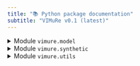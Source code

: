 ```yaml
---
title: "📚 Python package documentation"
subtitle: "VIMuRe v0.1 (latest)"
---
```

<details><summary>Module `vimure.model`</summary>

# Module `vimure.model`

Inference model

## Functions

### `categorical_elbo_term`


```python
def categorical_elbo_term(rho, prior_rho, EPS):
```

### `gamma_elbo_term`


```python
def gamma_elbo_term(pa, pb, qa, qb):
```

## Classes

### VimureModel


```python
class VimureModel(
    undirected: bool = False,
    mutuality: bool = True,
    convergence_tol: float = 0.1,
    decision: int = 1,
    verbose: bool = False
):
```

**ViMuRe**


Fit a probabilistic generative model to double sampled networks. It returns reliability parameters for the
reporters (theta), average interactions for the links (lambda) and the estimate of the true and unknown
network (rho). The inference is performed with a Variational Inference approach.

Note: This closely follows the scikit-learn structure of classes:


<https://github.com/scikit-learn-contrib/project-template/blob/master/skltemplate/_template.py>

**Parameters**

- **``undirected``** : `boolean`

    Whether the network is undirected.
- **``mutuality``** : `boolean`

    Whether to use the mutuality parameter.
- **``convergence_tol``** : `float`

    Controls when to stop the optimisation algorithm (CAVI)

### Ancestors


* sklearn.base.TransformerMixin
* sklearn.utils._set_output._SetOutputMixin
* sklearn.base.BaseEstimator


### Methods

### `calculate_mean_poisson`


```python
def calculate_mean_poisson(
    self,
    G_exp_theta=None,
    G_exp_lambda=None,
    G_exp_nu=None,
    rho=None,
    X_T=None,
    R=None
):
```

### `fit`


```python
def fit(
    self,
    X,
    theta_prior=(0.1, 0.1),
    lambda_prior=(10.0, 10.0),
    eta_prior=(0.5, 1.0),
    rho_prior=None,
    seed: int = None,
    **extra_params
):
```

**Parameters**

- **``X``** : `ndarray`

    Network adjacency tensor.
- **``theta_prior``** : `2D tuple`

    Shape and scale hyperparameters for variable theta
- **``lambda_prior``** : `2D tuple`

    Shape and scale hyperparameters for variable lambda
- **``eta_prior``** : `2D tuple`

    Shape and scale hyperparameters for variable eta
- **``rho_prior``** : `None/ndarray`

    Array with prior values of the rho parameter - if ndarray.
- **``R``** : `ndarray (optional)`

    a multidimensional array L x N x N x M indicating which reports to consider
- **``K``** : `None/int (optional)`

    Value of the maximum entry of the network - i
- **``EPS``** : `float (optional)`

    White noise. Default: 1e-12
- **``bias0``** : `float (optional)`

    Bias for rho_prior entry 0. Default: 0.2
- **``max_iter``** : `int (optional)`

    Maximum number of iteration steps before aborting. Default=500

**Returns**

`self.rho_f, self.G_exp_theta_f, self.G_exp_lambda_f, self.G_exp_nu_f, self.maxL`
 

### `get_inferred_model`


```python
def get_inferred_model(self, method='rho_max', threshold=None):
```

Estimate Y


Use this function to reconstruct the Y matrix with a fitted vimure model.
It will use `model.rho_f` values to extract an estimated Y matrix.


* *rho_max*: Assign the value of the highest probability
* *rho_mean*: Expected value of the discrete distribution
* *fixed_threshold*: Check if the probability is higher than a threshold (Only for K=2)
* *heuristic_threshold*: Calculate and use the best threshold (Only for K=2)


**Parameters**

- **``model``** : `vm.model.VimureModel`

    A `vm.model.VimureModel` object
- **``method``** : `str`

    A character string indicating which method is to be computed.
One of "rho_max" (default), "rho_mean", "fixed_threshold" or "heuristic_threshold".
- **``threshold``** : `float`

    A threshold to be used when method = "fixed_threshold".

**Returns**

- **``Y``** : `ndarray`

     

### `get_posterior_estimates`


```python
def get_posterior_estimates(self):
```

### `sample_inferred_model`


```python
def sample_inferred_model(self, N=1, seed=None):
```

Sample Y trials from rho distribution


Use this function to sample Y trials with a fitted vimure model.
It will use `model.rho_f` as the probabilities of a discrete distribution.


**Parameters**

- **``model``** : `vm.model.VimureModel`

    A `vm.model.VimureModel` object
- **``N``** : `int`

    Number of trials
- **``seed``** : `int`

    A pseudo generator seed

**Returns**

- **``Y``** : `List[ndarray]`

    A list of trials

### `sp_uttkrp_lambda`


```python
def sp_uttkrp_lambda(self, vals, subs):
```

Compute the Khatri-Rao product (sparse version).


**Parameters**

- **``vals``** : `ndarray`

    Values of the non-zero entries.
- **``subs``** : `tuple`

    Indices of elements that are non-zero. It is a n-tuple of array-likes and the length of tuple n must
be equal to the dimension of tensor.

**Returns**

- **``out``** : `ndarray`

    Matrix which is the result of the matrix product of the unfolding of the tensor and the Khatri-Rao
product of the membership matrix.

### `sp_uttkrp_rho`


```python
def sp_uttkrp_rho(self, vals, subs):
```

Compute the Khatri-Rao product (sparse version).


**Parameters**

- **``vals``** : `ndarray`

    Values of the non-zero entries.
- **``subs``** : `tuple`

    Indices of elements that are non-zero. It is a n-tuple of array-likes and the length of tuple n must
be equal to the dimension of tensor.

**Returns**

- **``out``** : `ndarray`

    Matrix which is the result of the matrix product of the unfolding of the tensor and the Khatri-Rao
product of the membership matrix.

### `sp_uttkrp_theta`


```python
def sp_uttkrp_theta(self, vals, subs):
```

Compute the Khatri-Rao product (sparse version).


**Parameters**

- **``vals``** : `ndarray`

    Values of the non-zero entries.
- **``subs``** : `tuple`

    Indices of elements that are non-zero. It is a n-tuple of array-likes and the length of tuple n must
be equal to the dimension of tensor.

**Returns**

- **``out``** : `ndarray`

    Matrix which is the result of the matrix product of the unfolding of the tensor and the Khatri-Rao
product of the membership matrix.



</details>

<details><summary>Module `vimure.synthetic`</summary>

# Module `vimure.synthetic`

Code to generate synthetic networks that emulates directed double-sample questions networks

## Functions

### `build_custom_theta`


```python
def build_custom_theta(
    gt_network: [BaseSyntheticNetwork](#vimure.synthetic.BaseSyntheticNetwork "vimure.synthetic.BaseSyntheticNetwork"),
    theta_ratio: float = 0.5,
    exaggeration_type: str = 'over',
    seed: int = None
):
```

Instead of the regular generative model for `theta ~ Gamma(sh,sc)`,
create a more extreme scenario where some percentage of reporters are exaggerating.


**Parameters**

**`gt_network`** : [`BaseSyntheticNetwork`](vimure.#vimure.synthetic.BaseSyntheticNetwork)
Generative ground truth model.
- **``theta_ratio``** : `float`

    Percentage of reporters who exaggerate.
- **``exaggeration_type``** : `str`

    ("over", "under")
- **``seed``** : `int`

    If not set, use gt_network.prng instead.

**Returns**

- **``theta``** : `numpy.array`

    A L x M matrix for theta.

### `build_self_reporter_mask`


```python
def build_self_reporter_mask(gt_network):
```

Build the reporters' mask in a way such that:


* A reporter `m` can report ties in which she is ego:
`m --> i`
* A reporter `m` can report ties in which she is alter: `i --> m`
* A reporter `m` **cannot** report ties she is not involved, that is `i --> j` where `i != m` and `j != m`


**Parameters**

**`gt_network`** : [`BaseSyntheticNetwork`](vimure.#vimure.synthetic.BaseSyntheticNetwork)
Generative ground truth model.

### `transpose_ij`


```python
def transpose_ij(M):
```

Compute the transpose of a matrix.


**Parameters**

- **``M``** : `numpy.array`

    Numpy matrix.

**Returns**


Transpose of the matrix.

## Classes

### BaseSyntheticNetwork


```python
class BaseSyntheticNetwork(
    N: int = 100,
    M: int = 100,
    L: int = 1,
    K: int = 2,
    seed: int = 0,
    **kwargs
):
```

A base abstract class for generation and management of synthetic networks.
Suitable for representing any type of synthetic network (whether SBM or not).


**Parameters**

- **``N``** : `int`

    Number of nodes.
- **``M``** : `int`

    Number of reporters.
- **``L``** : `int`

    Number of layers.
- **``K``** : `int`

    Maximum edge weight in the adjacency matrix.
When `K=2`, the adjacency matrix will contain some `Y_{ij}=0` and `Y_{ij}=1`.
- **``seed``** : `int`

    Pseudo random generator seed to use.

### Ancestors


* vimure._io.BaseNetwork


### Subclasses


* [HollandLaskeyLeinhardtModel](#vimure.synthetic.HollandLaskeyLeinhardtModel "vimure.synthetic.HollandLaskeyLeinhardtModel")
* [StandardSBM](#vimure.synthetic.StandardSBM "vimure.synthetic.StandardSBM")


### Methods

### `build_X`


```python
def build_X(
    self,
    mutuality: float = 0.5,
    sh_theta: float = 2.0,
    sc_theta: float = 0.5,
    flag_self_reporter: bool = True,
    cutoff_X: bool = False,
    lambda_diff: float = None,
    Q: int = None,
    seed: int = None,
    theta: numpy.ndarray = None,
    verbose: bool = False
):
```

Any object inhereted from BaseSyntheticNetwork will have a ground truth network Y.
Given that Y, generate the observed network X.


**Parameters**

- **``mutuality``** : `float`

    The mutuality parameter from 0 to 1.
- **``sh_theta``** : `float`

    Shape of gamma distribution from which to draw theta.
The 'reliability' of nodes is represented by the parameter `theta_{lm}`
and by default are modelled as a gamma function with shape `sh_theta` and scale `sc_theta`.
- **``sc_theta``** : `float`

    Scale of gamma distribution from which to draw theta.
- **``flag_self_reporter``** : `bool`

    Indicates whether a node can only report about their own ties.
- **``Q``** : `int`

    Maximum value of X entries. If None, it will use the network's K parameter.
- **``cutoff_X``** : `bool`

    Whether to set X as a binary.
- **``lambda_diff``** : `float`

    The difference between each subsequent K.
- **``seed``** : `int`

    Pseudo random generator seed to use.
- **``verbose``** : `bool`

    Provides additional details.

**Returns**

- **``X``** : `sktensor`

    Observed network.

### `build_Y`


```python
def build_Y(self):
```

### `generate_lv`


```python
def generate_lv(self):
```

### DegreeCorrectedSBM


```python
class DegreeCorrectedSBM(
    exp_in: float = 2,
    exp_out: float = 2.5,
    **kwargs
):
```

**Degree-corrected stochastic blockmodel.**


A generative model that incorporates heterogeneous vertex degrees into stochastic blockmodels, improving the performance of the models for statistical inference of group structure.
For more information about this model, see Karrer, B., & Newman, M. E. (2011). *Stochastic blockmodels and community structure in networks*. Physical review E, 83(1), 016107.
[DOI:10.1103/PhysRevE.83.016107](https://arxiv.org/pdf/1008.3926.pdf).


**Parameters**

- **``exp_in``** : `float`

    Exponent power law of in-degree distribution.
- **``exp_out``** : `float`

    Exponent power law of out-degree distribution.
**`kwargs`**
Additional arguments of [`StandardSBM`](vimure.#vimure.synthetic.StandardSBM)

### Ancestors


* [StandardSBM](#vimure.synthetic.StandardSBM "vimure.synthetic.StandardSBM")
* [BaseSyntheticNetwork](#vimure.synthetic.BaseSyntheticNetwork "vimure.synthetic.BaseSyntheticNetwork")
* vimure._io.BaseNetwork


### Methods

### `generate_lv`


```python
def generate_lv(self):
```

Overwrite standard SBM model to add degree distribution

### Inherited members


* `**[StandardSBM](#vimure.synthetic.StandardSBM "vimure.synthetic.StandardSBM")**`:
	+ [`build_X`](vimure.#vimure.synthetic.BaseSyntheticNetwork.build_X)
	+ [`build_Y`](vimure.#vimure.synthetic.StandardSBM.build_Y)
	+ [`init_sbm_params`](vimure.#vimure.synthetic.StandardSBM.init_sbm_params)

### HollandLaskeyLeinhardtModel


```python
class HollandLaskeyLeinhardtModel(**kwargs):
```

A base abstract class for generation and management of synthetic networks.
Suitable for representing any type of synthetic network (whether SBM or not).


**Parameters**

- **``N``** : `int`

    Number of nodes.
- **``M``** : `int`

    Number of reporters.
- **``L``** : `int`

    Number of layers.
- **``K``** : `int`

    Maximum edge weight in the adjacency matrix.
When `K=2`, the adjacency matrix will contain some `Y_{ij}=0` and `Y_{ij}=1`.
- **``seed``** : `int`

    Pseudo random generator seed to use.

### Ancestors


* [BaseSyntheticNetwork](#vimure.synthetic.BaseSyntheticNetwork "vimure.synthetic.BaseSyntheticNetwork")
* vimure._io.BaseNetwork


### Inherited members


* `**[BaseSyntheticNetwork](#vimure.synthetic.BaseSyntheticNetwork "vimure.synthetic.BaseSyntheticNetwork")**`:
	+ [`build_X`](vimure.#vimure.synthetic.BaseSyntheticNetwork.build_X)

### Multitensor


```python
class Multitensor(eta=0.5, ExpM=None, **kwargs):
```

**A generative model with reciprocity**


A mathematically principled generative model for capturing both community and reciprocity patterns in directed networks.
Adapted from Safdari H., Contisciani M. & De Bacco C. (2021). Generative model for reciprocity and community detection in networks, Phys. Rev. Research 3, 023209.
[DOI:10.1103/PhysRevResearch.3.023209](https://journals.aps.org/prresearch/abstract/10.1103/PhysRevResearch.3.023209).


Generate a directed, possibly weighted network by using the reciprocity generative model.
Can be used to generate benchmarks for networks with reciprocity.


## Steps


1. Generate the latent variables.
2. Extract `A_{ij}` entries (network edges) from a Poisson distribution; its mean depends on the latent variables.

Note: Open Source code available at <https://github.com/mcontisc/CRep> and modified in accordance with its [license](https://github.com/mcontisc/CRep/blob/master/LICENSE).

---


Copyright (c) 2020 Hadiseh Safdari, Martina Contisciani and Caterina De Bacco.


**Parameters**

- **``eta``** : `float`

    Initial value for the reciprocity coefficient. Eta has to be in [0, 1).
- **``ExpM``** : `int`

    Expected number of edges
**`kwargs`**
Additional arguments of [`StandardSBM`](vimure.#vimure.synthetic.StandardSBM)

### Ancestors


* [StandardSBM](#vimure.synthetic.StandardSBM "vimure.synthetic.StandardSBM")
* [BaseSyntheticNetwork](#vimure.synthetic.BaseSyntheticNetwork "vimure.synthetic.BaseSyntheticNetwork")
* vimure._io.BaseNetwork


### Methods

### `Exp_ija_matrix`


```python
def Exp_ija_matrix(self, u, v, w):
```

Compute the mean lambda0_ij for all entries.


**Parameters**

- **``u``** : `numpy.array`

    Out-going membership matrix.
- **``v``** : `numpy.array`

    In-coming membership matrix.
- **``w``** : `numpy.array`

    Affinity matrix.

**Returns**

- **``M``** : `numpy.array`

    Mean `lambda^{0}_{ij}` for all entries.

### `build_Y`


```python
def build_Y(self):
```

Generate network layers G and adjacency matrix A using the latent variables,
with the generative model `(A_{ij},A_{ji}) ~ P(A_{ij}|u,v,w,eta) P(A_{ji}|A_{ij},u,v,w,eta)`

### Inherited members


* `**[StandardSBM](#vimure.synthetic.StandardSBM "vimure.synthetic.StandardSBM")**`:
	+ [`build_X`](vimure.#vimure.synthetic.BaseSyntheticNetwork.build_X)
	+ [`generate_lv`](vimure.#vimure.synthetic.StandardSBM.generate_lv)
	+ [`init_sbm_params`](vimure.#vimure.synthetic.StandardSBM.init_sbm_params)

### StandardSBM


```python
class StandardSBM(
    C: int = 2,
    structure: str = None,
    avg_degree: float = 2,
    sparsify: bool = True,
    overlapping: float = 0.0,
    **kwargs
):
```

**Creates a standard stochastic block-model synthetic network.**


A generative graph model which assumes the probability of connecting two nodes in a graph is determined entirely by their block assignments.
For more information about this model, see Holland, P. W., Laskey, K. B., & Leinhardt, S. (1983). *Stochastic blockmodels: First steps. Social networks*, 5(2), 109-137.
[DOI:10.1016/0378-8733(83)90021-7](https://www.sciencedirect.com/science/article/abs/pii/0378873383900217)


**Parameters**

- **``C``** : `int`

    Number of communities
- **``structure``** : `str`

    Structures for the affinity tensor `w`. It can be 'assortative' or 'disassortative'.
It can be a list to map structure for each layer in a multilayer graph.
- **``avg_degree``** : `float`

    Desired average degree for the network. It is not guaranteed that the
ultimate network will have that exact average degree value.
Try tweaking this parameter if you want to increase or decrease the
density of the network.
- **``sparsify``** : `bool`

    If True (default), enforce sparsity.
- **``overlapping``** : `float`

    Fraction of nodes with mixed membership. It has to be in [`0, 1)`.
**`kwargs`**
Additional arguments of `[StandardSBM`](vimure.#vimure.synthetic.StandardSBM)

### Ancestors


* [BaseSyntheticNetwork](#vimure.synthetic.BaseSyntheticNetwork "vimure.synthetic.BaseSyntheticNetwork")
* vimure._io.BaseNetwork


### Subclasses


* [DegreeCorrectedSBM](#vimure.synthetic.DegreeCorrectedSBM "vimure.synthetic.DegreeCorrectedSBM")
* [Multitensor](#vimure.synthetic.Multitensor "vimure.synthetic.Multitensor")


### Methods

### `build_Y`


```python
def build_Y(self):
```

Latent variables

### `generate_lv`


```python
def generate_lv(self):
```

Generate latent variables for a Stochastic BlockModel, assuming network layers are independent.

### `init_sbm_params`


```python
def init_sbm_params(self, **kwargs):
```

Check SBM-specific parameters

### Inherited members


* `**[BaseSyntheticNetwork](#vimure.synthetic.BaseSyntheticNetwork "vimure.synthetic.BaseSyntheticNetwork")**`:
	+ [`build_X`](vimure.#vimure.synthetic.BaseSyntheticNetwork.build_X)



</details>

<details><summary>Module `vimure.utils`</summary>

# Module `vimure.utils`

## Functions

### `apply_rho_threshold`


```python
def apply_rho_threshold(model, threshold=None):
```

Apply a threshold to binarise the rho matrix and return the recovered Y

### `calculate_AUC`


```python
def calculate_AUC(pred, data0, mask=None):
```

Return the AUC of the link prediction. It represents the probability that a randomly chosen missing connection
(true positive) is given a higher score by our method than a randomly chosen pair of unconnected vertices
(true negative).


**Parameters**

- **``pred``** : `ndarray`

    Inferred values.
- **``data0``** : `ndarray`

    Given values.
- **``mask``** : `ndarray`

    Mask for selecting a subset of the adjacency tensor.

**Returns**


AUC value.

### `calculate_average_over_reporter_mask`


```python
def calculate_average_over_reporter_mask(X, R):
```

### `calculate_overall_reciprocity`


```python
def calculate_overall_reciprocity(Y):
```

### `get_item_array_from_subs`


```python
def get_item_array_from_subs(A, ref_subs):
```

Get values of ref_subs entries of a dense tensor.
Output is a 1-d array with dimension = number of non zero entries.

### `get_optimal_threshold`


```python
def get_optimal_threshold(model):
```

<https://arxiv.org/pdf/2112.11396.pdf> pg 8

### `is_sparse`


```python
def is_sparse(X):
```

Check whether the input tensor is sparse.
It implements a heuristic definition of sparsity. A tensor is considered sparse if:
given
M = number of modes
S = number of entries
I = number of non-zero entries
then
N > M(I + 1)


**Parameters**

- **``X``** : `ndarray`

    Input data.

**Returns**


Boolean flag: true if the input tensor is sparse, false otherwise.

### `match_arg`


```python
def match_arg(x, lst):
```

### `preprocess`


```python
def preprocess(X):
```

Pre-process input data tensor.
If the input is sparse, returns an int sptensor. Otherwise, returns an int dtensor.


**Parameters**

- **``X``** : `ndarray/list`

    Input data.

**Returns**

- **``X``** : `sptensor/dtensor`

    Pre-processed data. If the input is sparse, returns an int sptensor. Otherwise, returns an int dtensor.

### `sparse_max`


```python
def sparse_max(A, B):
```

Return the element-wise maximum of sparse matrices `A` and `B`.

### `sptensor_from_dense_array`


```python
def sptensor_from_dense_array(X):
```

Create an sptensor from a ndarray or dtensor.


**Parameters**

- **``X``** : `ndarray`

    Input data.

**Returns**


sptensor from a ndarray or dtensor.

### `sptensor_from_list`


```python
def sptensor_from_list(X):
```

Create an sptensor a sptensor from a list.


Assuming it is a list of dimensions L x M with sparse matrices as elements



</details>

